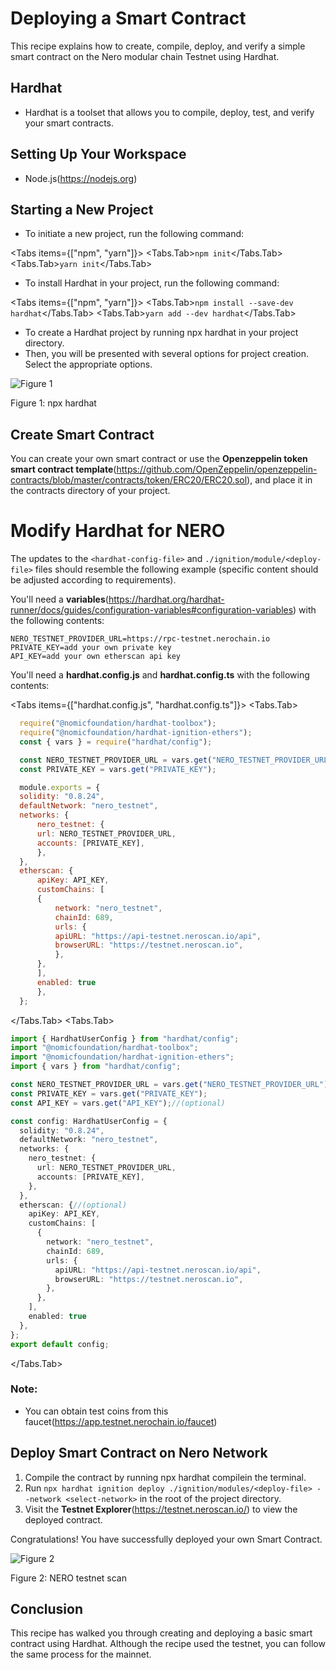 
# Deploying a Smart Contract

This recipe explains how to create, compile, deploy, and verify a simple smart contract on the Nero modular chain Testnet using Hardhat.

## Hardhat

- Hardhat is a toolset that allows you to compile, deploy, test, and verify your smart contracts.

## Setting Up Your Workspace

- Node.js(https://nodejs.org)

## Starting a New Project

- To initiate a new project, run the following command:

<Tabs items={["npm", "yarn"]}>
  <Tabs.Tab>``` npm init ```</Tabs.Tab>
  <Tabs.Tab>``` yarn init ```</Tabs.Tab>
</Tabs>

- To install Hardhat in your project, run the following command:

<Tabs items={["npm", "yarn"]}>
  <Tabs.Tab>``` npm install --save-dev hardhat ```</Tabs.Tab>
  <Tabs.Tab>``` yarn add --dev hardhat ```</Tabs.Tab>
</Tabs>

- To create a Hardhat project by running npx hardhat in your project directory.
- Then, you will be presented with several options for project creation. Select the appropriate options.

<div style={{ height: "2rem" }} />
<div style={{ textAlign: "center" }}>
  <img src="/assets/building/figure1.png" alt="Figure 1" />
  <p style={{ fontStyle: "italic" }}>Figure 1: npx hardhat</p>
</div>

## Create Smart Contract

You can create your own smart contract or use the **Openzeppelin token smart contract template**(https://github.com/OpenZeppelin/openzeppelin-contracts/blob/master/contracts/token/ERC20/ERC20.sol), and place it in the contracts directory of your project.

# Modify Hardhat for NERO

The updates to the `<hardhat-config-file>` and `./ignition/module/<deploy-file>` files should resemble the following example (specific content should be adjusted according to requirements).

You'll need a **variables**(https://hardhat.org/hardhat-runner/docs/guides/configuration-variables#configuration-variables) with the following contents:

```
NERO_TESTNET_PROVIDER_URL=https://rpc-testnet.nerochain.io
PRIVATE_KEY=add your own private key
API_KEY=add your own etherscan api key
```

You'll need a **hardhat.config.js** and **hardhat.config.ts** with the following contents:

<Tabs items={["hardhat.config.js", "hardhat.config.ts"]}>
  <Tabs.Tab>
  ```javascript 
    require("@nomicfoundation/hardhat-toolbox");
    require("@nomicfoundation/hardhat-ignition-ethers");
    const { vars } = require("hardhat/config");

    const NERO_TESTNET_PROVIDER_URL = vars.get("NERO_TESTNET_PROVIDER_URL");
    const PRIVATE_KEY = vars.get("PRIVATE_KEY");

    module.exports = {
    solidity: "0.8.24",
    defaultNetwork: "nero_testnet",
    networks: {
        nero_testnet: {
        url: NERO_TESTNET_PROVIDER_URL,
        accounts: [PRIVATE_KEY],
        },
    },
    etherscan: {
        apiKey: API_KEY,
        customChains: [
        {
            network: "nero_testnet",
            chainId: 689,
            urls: {
            apiURL: "https://api-testnet.neroscan.io/api",
            browserURL: "https://testnet.neroscan.io",
            },
        },
        ],
        enabled: true
        },
    };

````
</Tabs.Tab>
<Tabs.Tab>
```typescript
import { HardhatUserConfig } from "hardhat/config";
import "@nomicfoundation/hardhat-toolbox";
import "@nomicfoundation/hardhat-ignition-ethers";
import { vars } from "hardhat/config";

const NERO_TESTNET_PROVIDER_URL = vars.get("NERO_TESTNET_PROVIDER_URL");
const PRIVATE_KEY = vars.get("PRIVATE_KEY");
const API_KEY = vars.get("API_KEY");//(optional)

const config: HardhatUserConfig = {
  solidity: "0.8.24",
  defaultNetwork: "nero_testnet",
  networks: {
    nero_testnet: {
      url: NERO_TESTNET_PROVIDER_URL,
      accounts: [PRIVATE_KEY],
    },
  },
  etherscan: {//(optional)
    apiKey: API_KEY,
    customChains: [
      {
        network: "nero_testnet",
        chainId: 689,
        urls: {
          apiURL: "https://api-testnet.neroscan.io/api",
          browserURL: "https://testnet.neroscan.io",
        },
      },
    ],
    enabled: true
  },
};
export default config;
```
</Tabs.Tab>
</Tabs>


### Note:
* You can obtain test coins from this faucet(https://app.testnet.nerochain.io/faucet)

## Deploy Smart Contract on Nero Network

1. Compile the contract by running npx hardhat compilein the terminal.
2. Run ```npx hardhat ignition deploy ./ignition/modules/<deploy-file> --network <select-network>``` in the root of the project directory.
3. Visit the **Testnet Explorer**(https://testnet.neroscan.io/) to view the deployed contract.

Congratulations! You have successfully deployed your own Smart Contract.

<div style={{ height: '2rem' }} />
<div style={{ textAlign: 'center' }}>
  <img src="/assets/building/figure2.png" alt="Figure 2" />
  <p style={{ fontStyle: 'italic' }}>Figure 2: NERO testnet scan</p>
</div>

## Conclusion
This recipe has walked you through creating and deploying a basic smart contract using Hardhat. Although the recipe used the testnet, you can follow the same process for the mainnet.​​
